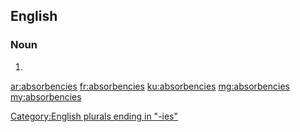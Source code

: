 ==English==

===Noun===
{{head|en|plural}}

# {{plural of|absorbency|lang=en|nocat=1}}

[[Category:English plurals ending in "-ies"]]

[[ar:absorbencies]]
[[fr:absorbencies]]
[[ku:absorbencies]]
[[mg:absorbencies]]
[[my:absorbencies]]
